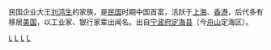 民国企业大王[[刘鸿生|刘鸿生]]的家族，是[[中華民國|民国]]时期中国首富，活跃于[[上海|上海]]、[[香港|香港]]，后代多有移居[[美国|美国]]，以工业家、银行家辈出闻名。出自[[宁波府|宁波府]][[定海县|定海县]]（今[[舟山|舟山]]定海区）。

[[Category:定海人|L]]
[[Category:宁波裔上海人|L]]
[[Category:香港寧波人|L]]
[[Category:宁波商帮|L]]